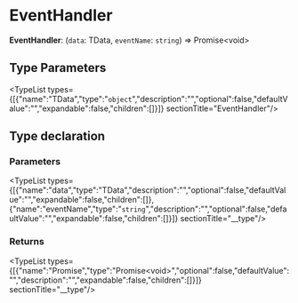 
# EventHandler

 **EventHandler**: (`data`: TData, `eventName`: `string`) => Promise&#60;void&#62;

## Type Parameters

<TypeList types={[{"name":"TData","type":"`object`","description":"","optional":false,"defaultValue":"","expandable":false,"children":[]}]}  sectionTitle="EventHandler"/>

## Type declaration

### Parameters

<TypeList types={[{"name":"data","type":"TData","description":"","optional":false,"defaultValue":"","expandable":false,"children":[]},{"name":"eventName","type":"`string`","description":"","optional":false,"defaultValue":"","expandable":false,"children":[]}]}  sectionTitle="__type"/>

### Returns

<TypeList types={[{"name":"Promise","type":"Promise&#60;void&#62;","optional":false,"defaultValue":"","description":"","expandable":false,"children":[]}]}  sectionTitle="__type"/>
